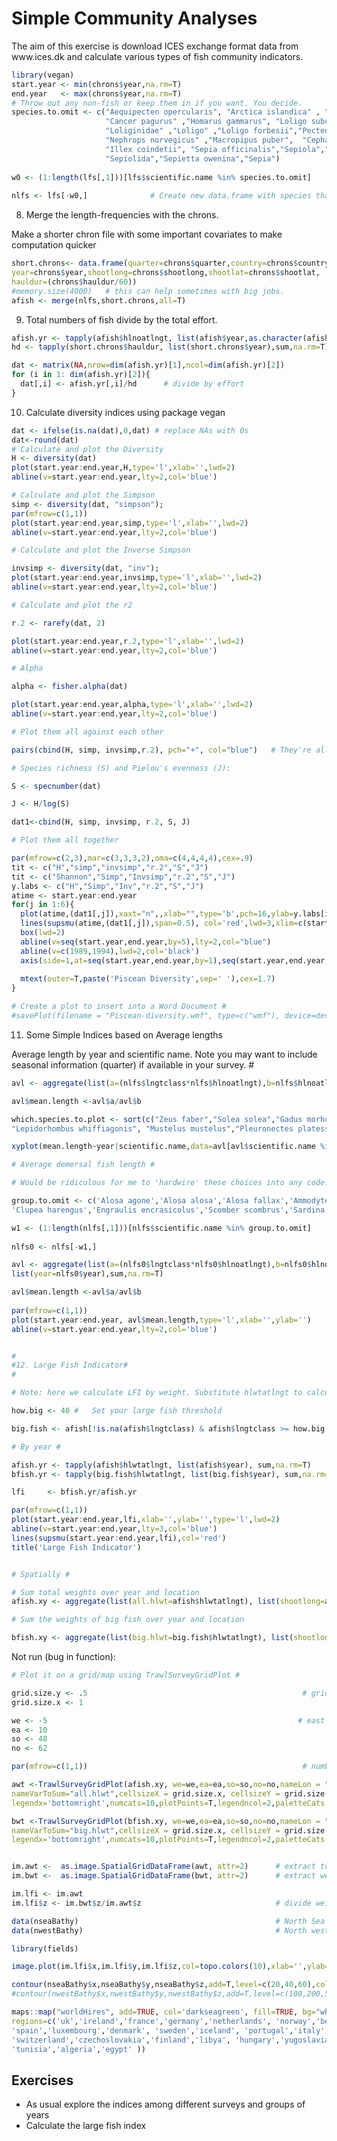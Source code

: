 # Simple Community Analyses

The aim of this exercise is download ICES exchange format data from www.ices.dk and calculate various types of fish community indicators.

```r
library(vegan)
start.year <- min(chrons$year,na.rm=T)
end.year   <- max(chrons$year,na.rm=T)
# Throw out any non-fish or keep them in if you want. You decide.
species.to.omit <- c("Aequipecten opercularis", "Arctica islandica" , "Buccinum undatum",
                     "Cancer pagurus" ,"Homarus gammarus", "Loligo subulata", "Loligo vulgaris",
                     "Loliginidae" ,"Loligo" ,"Loligo forbesii","Pecten maximus" ,
                     "Nephrops norvegicus" ,"Macropipus puber",  "Cephalopoda"  ,
                     "Illex coindetii", "Sepia officinalis","Sepiola","Sepiola atlantica",
                     "Sepiolida","Sepietta owenina","Sepia")
  
w0 <- (1:length(lfs[,1]))[lfs$scientific.name %in% species.to.omit]
  
nlfs <- lfs[-w0,]              # Create new data.frame with species that you selected thrown out
```

8. Merge the length-frequencies with the chrons.

Make a shorter chron file with some important covariates to make computation quicker

```r
short.chrons<- data.frame(quarter=chrons$quarter,country=chrons$country,ship=chrons$ship,stno=chrons$stno,
year=chrons$year,shootlong=chrons$shootlong,shootlat=chrons$shootlat,
hauldur=(chrons$hauldur/60))
#memory.size(4000)   # this can help sometimes with big jobs.
afish <- merge(nlfs,short.chrons,all=T)
```

9. Total numbers of fish divide by the total effort.

```r
afish.yr <- tapply(afish$hlnoatlngt, list(afish$year,as.character(afish$scientific.name)), sum,na.rm=T)
hd <- tapply(short.chrons$hauldur, list(short.chrons$year),sum,na.rm=T)

dat <- matrix(NA,nrow=dim(afish.yr)[1],ncol=dim(afish.yr)[2])
for (i in 1: dim(afish.yr)[2]){
  dat[,i] <- afish.yr[,i]/hd      # divide by effort
}
```

10. Calculate diversity indices using package vegan

```r
dat <- ifelse(is.na(dat),0,dat) # replace NAs with 0s
dat<-round(dat)
# Calculate and plot the Diversity
H <- diversity(dat)
plot(start.year:end.year,H,type='l',xlab='',lwd=2)
abline(v=start.year:end.year,lty=2,col='blue')

# Calculate and plot the Simpson
simp <- diversity(dat, "simpson");
par(mfrow=c(1,1))
plot(start.year:end.year,simp,type='l',xlab='',lwd=2)
abline(v=start.year:end.year,lty=2,col='blue')

# Calculate and plot the Inverse Simpson

invsimp <- diversity(dat, "inv");
plot(start.year:end.year,invsimp,type='l',xlab='',lwd=2)
abline(v=start.year:end.year,lty=2,col='blue')

# Calculate and plot the r2

r.2 <- rarefy(dat, 2)

plot(start.year:end.year,r.2,type='l',xlab='',lwd=2)
abline(v=start.year:end.year,lty=2,col='blue')

# Alpha 

alpha <- fisher.alpha(dat)

plot(start.year:end.year,alpha,type='l',xlab='',lwd=2)
abline(v=start.year:end.year,lty=2,col='blue')

# Plot them all against each other

pairs(cbind(H, simp, invsimp,r.2), pch="+", col="blue")   # They're all so correlated !

# Species richness (S) and Pielou's evenness (J):

S <- specnumber(dat) 

J <- H/log(S)

dat1<-cbind(H, simp, invsimp, r.2, S, J)

# Plot them all together

par(mfrow=c(2,3),mar=c(3,3,3,2),oma=c(4,4,4,4),cex=.9)
tit <- c("H","simp","invsimp","r.2","S","J")
tit <- c("Shannon","Simp","Invsimp","r.2","S","J")
y.labs <- c("H","Simp","Inv","r.2","S","J")
atime <- start.year:end.year
for(j in 1:6){
  plot(atime,(dat1[,j]),xaxt="n",,xlab="",type='b',pch=16,ylab=y.labs[i]);title(tit[j]);
  lines(supsmu(atime,(dat1[,j]),span=0.5), col='red',lwd=3,xlim=c(start.year,end.year))
  box(lwd=2)
  abline(v=seq(start.year,end.year,by=5),lty=2,col="blue")
  abline(v=c(1989,1994),lwd=2,col='black')
  axis(side=1,at=seq(start.year,end.year,by=1),seq(start.year,end.year,by=1),cex.axis=1)
  
  mtext(outer=T,paste('Piscean Diversity',sep=' '),cex=1.7)
}

# Create a plot to insert into a Word Document # 
#savePlot(filename = "Piscean-diversity.wmf", type=c("wmf"), device=dev.cur())
```

11. Some Simple Indices based on Average lengths

Average length by year and scientific name. Note you may want to include seasonal information (quarter) if available in your survey. #

```r
avl <- aggregate(list(a=(nlfs$lngtclass*nlfs$hlnoatlngt),b=nlfs$hlnoatlngt), list(year=nlfs$year,scientific.name=nlfs$scientific.name),sum,na.rm=T)

avl$mean.length <-avl$a/avl$b

which.species.to.plot <- sort(c("Zeus faber","Solea solea","Gadus morhua" ,  "Platichthys flesus", "Psetta maxima",  "Pollachius virens", "Hippoglossoides platessoides", 
"Lepidorhombus whiffiagonis", "Mustelus mustelus","Pleuronectes platessa","Melanogrammus aeglefinus","Scyliorhinus canicula","Squalus acanthus"))

xyplot(mean.length~year|scientific.name,data=avl[avl$scientific.name %in% which.species.to.plot,],type='l')

# Average demersal fish length # 

# Would be ridiculous for me to 'hardwire' these choices into any code. Far better for you to make choices based on what you want.

group.to.omit <- c('Alosa agone','Alosa alosa','Alosa fallax','Ammodytes','Ammodytes marinus','Ammodytes tobianus', 'Ammodytidae',
'Clupea harengus','Engraulis encrasicolus','Scomber scombrus','Sardina pilchardus')    # Easier to omit the pelagics

w1 <- (1:length(nlfs[,1]))[nlfs$scientific.name %in% group.to.omit]                    # Find where the omitted group are.
  
nlfs0 <- nlfs[-w1,]                                                                    # Create new data.frame with species that you selected thrown out

avl <- aggregate(list(a=(nlfs0$lngtclass*nlfs0$hlnoatlngt),b=nlfs0$hlnoatlngt),
list(year=nlfs0$year),sum,na.rm=T)                                     # Average length over year.

avl$mean.length <-avl$a/avl$b
                                                                        # Plot average length against year for group chosen
par(mfrow=c(1,1))
plot(start.year:end.year, avl$mean.length,type='l',xlab='',ylab='')
abline(v=start.year:end.year,lty=2,col='blue')


#
#12. Large Fish Indicator#
#

# Note: here we calculate LFI by weight. Substitute hlwtatlngt to calculate numbers.

how.big <- 40 #   Set your large fish threshold

big.fish <- afish[!is.na(afish$lngtclass) & afish$lngtclass >= how.big ,]

# By year #

afish.yr <- tapply(afish$hlwtatlngt, list(afish$year), sum,na.rm=T)
bfish.yr <- tapply(big.fish$hlwtatlngt, list(big.fish$year), sum,na.rm=T)

lfi     <- bfish.yr/afish.yr

par(mfrow=c(1,1))
plot(start.year:end.year,lfi,xlab='',ylab='',type='l',lwd=2)
abline(v=start.year:end.year,lty=3,col='blue')
lines(supsmu(start.year:end.year,lfi),col='red')
title('Large Fish Indicator')


# Spatially #

# Sum total weights over year and location 
afish.xy <- aggregate(list(all.hlwt=afish$hlwtatlngt), list(shootlong=afish$shootlong,shootlat=afish$shootlat,year=afish$year), sum,na.rm=T)

# Sum the weights of big fish over year and location

bfish.xy <- aggregate(list(big.hlwt=big.fish$hlwtatlngt), list(shootlong=big.fish$shootlong,shootlat=big.fish$shootlat,year=big.fish$year), sum,na.rm=T)
```


Not run (bug in function):
```r
# Plot it on a grid/map using TrawlSurveyGridPlot #

grid.size.y <- .5                                                # grid size here is ICES statistical rectangle but this is entirely flexible
grid.size.x <- 1  

we <- -5                                                        # east and west boundaries
ea <- 10
so <- 48
no <- 62

par(mfrow=c(1,1))                                                # number of plots

awt <-TrawlSurveyGridPlot(afish.xy, we=we,ea=ea,so=so,no=no,nameLon = "shootlong", nameLat = "shootlat",plotMap=T,
nameVarToSum="all.hlwt",cellsizeX = grid.size.x, cellsizeY = grid.size.y,
legendx='bottomright',numcats=10,plotPoints=T,legendncol=2,paletteCats = "topo.colors",addICESgrid=TRUE,legendtitle="weight")

bwt <-TrawlSurveyGridPlot(bfish.xy, we=we,ea=ea,so=so,no=no,nameLon = "shootlong", nameLat = "shootlat",plotMap=T,
nameVarToSum="big.hlwt",cellsizeX = grid.size.x, cellsizeY = grid.size.y,
legendx='bottomright',numcats=10,plotPoints=T,legendncol=2,paletteCats = "topo.colors",outGridFile='test.txt',addICESgrid=TRUE,legendtitle="weight")


im.awt <-  as.image.SpatialGridDataFrame(awt, attr=2)      # extract total weights from output of TrawlSurveyGridPlot
im.bwt <-  as.image.SpatialGridDataFrame(bwt, attr=2)      # extract weights of big fish from output of TrawlSurveyGridPlot

im.lfi <- im.awt
im.lfi$z <- im.bwt$z/im.awt$z                              # divide weight of the big fish by weight of all the fish

data(nseaBathy)                                            # North Sea
data(nwestBathy)                                           # North west

library(fields)

image.plot(im.lfi$x,im.lfi$y,im.lfi$z,col=topo.colors(10),xlab='',ylab='')                     # plot the data on a map

contour(nseaBathy$x,nseaBathy$y,nseaBathy$z,add=T,level=c(20,40,60),col='black')         # add on depth contour
#contour(nwestBathy$x,nwestBathy$y,nwestBathy$z,add=T,level=c(100,200,500,1000,2000,4000),col='black') 

maps::map("worldHires", add=TRUE, col='darkseagreen', fill=TRUE, bg="white",
regions=c('uk','ireland','france','germany','netherlands', 'norway','belgium',
'spain','luxembourg','denmark', 'sweden','iceland', 'portugal','italy','sicily','ussr','sardinia','albania','monaco','turkey','austria',
'switzerland','czechoslovakia','finland','libya', 'hungary','yugoslavia','poland','greece','romania','bulgaria', 'slovakia','morocco',
'tunisia','algeria','egypt' ))
```

## Exercises

* As usual explore the indices among different surveys and groups of years
* Calculate the large fish index
